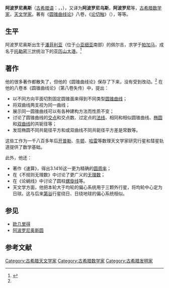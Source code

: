{{Infobox scientist|姓名=阿波罗尼奥斯|图片=Apollonii Pergei Opera 1537 detail.jpg|原文名=Ἀπολλώνιος|图片说明=|出生日期=公元前262年|出生地=[[潘菲利亚|潘菲利亚]]佩尔吉|研究領域=[[数学|数学]]，[[天文学|天文学]]|知名原因=《圆锥曲线论》|逝世日期=公元前190年}}

'''阿波罗尼奥斯'''（[[古希腊语|古希腊语]]：''{{Lang|grc|[[Apollonius_of_Perga|Ἀπολλώνιος]]}}''，{{lang-en|Apollonius of Perga}}，{{bd|前262年||前190年|}}），又译为'''阿波罗尼乌斯'''，'''阿波罗尼'''等，[[古希腊|古希腊]][[数学家|数学家]]，[[天文学家|天文学家]]。著有《[[圆锥曲线论|圆锥曲线论]]》八卷，《[[论切触|论切触]]》（{{Lang|grc|Ἐπαφαί}}），等等。

== 生平 ==
阿波罗尼奥斯出生于[[潘菲利亚|潘菲利亚]]（位于[[安納托利亞|小亚细亚]]南部）的佩尔吉，求学于[[帕加马|帕加马]]，成名于[[托勒密三世|托勒密三世]]统治下的[[亚历山大港|亚历山大港]]。<ref name=":0">{{Cite book|title=《思想史》|last=彼得·沃森|first=|publisher=译林出版社|year=2018|isbn=9787544770637|location=|pages=P255}}</ref>

== 著作 ==
他的很多著作都散失了，但他的《圆锥曲线论》保存了下来，没有受到改动。<ref name=":0" />
在他的八卷本《圆锥曲线论》（第八卷失传）中，提出：
* 以不同方向平面切割固定圆锥面来得到不同类型[[圆锥曲线|圆锥曲线]]；
* 将双曲线两支视为同一曲线；
* 展示同一圆锥曲线可以有各种建构方法而性质不变；
* 讨论了圆锥曲线的[[交點|交点]]和交点数、过定点的[[法线|法线]]、相同和相似圆锥曲线、[[椭圆|椭圆]]和[[双曲线|双曲线]]的共轭径等；
* 发现椭圆不同共轭径平方和或双曲线不同共轭径平方差是常数等。
这些工作为一千八百多年后[[约翰内斯·开普勒|开普勒]]、[[艾萨克·牛顿|牛顿]]、[[愛德蒙·哈雷|哈雷]]等数理天文学家研究行星和彗星轨道提供了数学基础。

此外，他还：
* 著作《速算》，得出3.1416这一更为精确的[[圆周率|圆周率]]；
* 在《不规则无理数》中讨论了更广义的[[无理数|无理数]]；
* 在《论蜗线》中讨论了圆柱[[螺旋线|螺旋线]]等。
* 天文学方面，他把本轮大于均轮的偏心系统用于三颗外行星，将均轮中心定为日球。这与后来[[第谷|第谷]]行星绕日、日绕地球的偏心系统相似。

== 参见 ==
* [[欧几里得|欧几里得]]
* [[阿波罗尼奥斯圆|阿波罗尼奥斯圆]]

== 参考文献 ==
<references />
{{古希臘天文學}}
{{古希臘數學}}

{{Authority control}}
{{数学家小作品}}

[[Category:古希腊天文学家|Category:古希腊天文学家]]
[[Category:古希腊数学家|Category:古希腊数学家]]
[[Category:古希腊发明家|Category:古希腊发明家]]